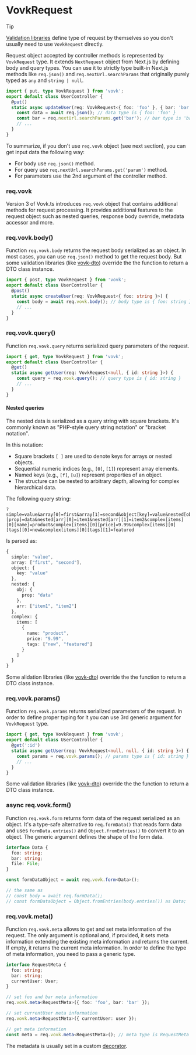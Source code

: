 
# VovkRequest

> [!TIP]
>
> [Validation libraries](/validation) define type of request by themselves so you don't usually need to use `VovkRequest` directly.

Request object accepted by controller methods is represented by `VovkRequest` type. It extends `NextRequest` object from Next.js by defining body and query types. You can use it to strictly type built-in Next.js methods like `req.json()` and `req.nextUrl.searchParams` that originally purely typed as `any` and `string | null`.

```ts
import { put, type VovkRequest } from 'vovk';
export default class UserController {
  @put()
  static async updateUser(req: VovkRequest<{ foo: 'foo' }, { bar: 'bar' }>, { id }: { id: string }) {
    const data = await req.json(); // data type is { foo: 'foo' }
    const bar = req.nextUrl.searchParams.get('bar'); // bar type is 'bar'
    // ...
  }
}
```

To summarize, if you don't use `req.vovk` object (see next section), you can get input data the following way:

- For body use `req.json()` method.
- For query use `req.nextUrl.searchParams.get('param')` method.
- For parameters use the 2nd argument of the controller method.

### req.vovk

Version 3 of Vovk.ts introduces `req.vovk` object that contains additional methods for request processing. It provides additional features to the request object such as nested queries, response body override, metadata accessor and more.

### req.vovk.body()

Function `req.vovk.body` returns the request body serialized as an object. In most cases, you can use `req.json()` method to get the request body. But some validation libraries (like [vovk-dto](/validation/vovk-dto)) override the the function to return a DTO class instance.

```ts
import { post, type VovkRequest } from 'vovk';
export default class UserController {
  @post()
  static async createUser(req: VovkRequest<{ foo: string }>) {
    const body = await req.vovk.body(); // body type is { foo: string }
    // ...
  }
}
```

### req.vovk.query()

Function `req.vovk.query` returns serialized query parameters of the request.

```ts
import { get, type VovkRequest } from 'vovk';
export default class UserController {
  @get()
  static async getUser(req: VovkRequest<null, { id: string }>) {
    const query = req.vovk.query(); // query type is { id: string }
    // ...
  }
}
```

#### Nested queries

The nested data is serialized as a query string with square brackets. It's commonly known as "PHP-style query string notation" or "bracket notation".

In this notation:

- Square brackets `[ ]` are used to denote keys for arrays or nested objects.
- Sequential numeric indices (e.g., `[0]`, `[1]`) represent array elements.
- Named keys (e.g., `[f]`, `[u]`) represent properties of an object.
- The structure can be nested to arbitrary depth, allowing for complex hierarchical data.

The following query string:

```
?simple=value&array[0]=first&array[1]=second&object[key]=value&nested[obj][prop]=data&nested[arr][0]=item1&nested[arr][1]=item2&complex[items][0][name]=product&complex[items][0][price]=9.99&complex[items][0][tags][0]=new&complex[items][0][tags][1]=featured
```

Is parsed as:

```ts
{
  simple: "value",
  array: ["first", "second"],
  object: {
    key: "value"
  },
  nested: {
    obj: {
      prop: "data"
    },
    arr: ["item1", "item2"]
  },
  complex: {
    items: [
      {
        name: "product",
        price: "9.99",
        tags: ["new", "featured"]
      }
    ]
  }
}
```

Some alidation libraries (like [vovk-dto](/validation/vovk-dto)) override the the function to return a DTO class instance.

### req.vovk.params()

Function `req.vovk.params` returns serialized parameters of the request. In order to define proper typing for it you can use 3rd generic argument for `VovkRequest` type.

```ts
import { get, type VovkRequest } from 'vovk';
export default class UserController {
  @get(':id')
  static async getUser(req: VovkRequest<null, null, { id: string }>) {
    const params = req.vovk.params(); // params type is { id: string }
    // ...
  }
}
```

Some validation libraries (like [vovk-dto](/validation/vovk-dto)) override the the function to return a DTO class instance.

### async req.vovk.form()

Function `req.vovk.form` returns form data of the request serialized as an object. It's a type-safe alternative to `req.formData()` that reads form data and uses `formData.entries()` and `Object.fromEntries()` to convert it to an object. The generic argument defines the shape of the form data.

```ts
interface Data {
  foo: string;
  bar: string;
  file: File;
}

const formDataObject = await req.vovk.form<Data>();

// the same as
// const body = await req.formData();
// const formDataObject = Object.fromEntries(body.entries()) as Data;
```

### req.vovk.meta()

Function `req.vovk.meta` allows to get and set meta information of the request. The only argument is optional and, if provided, it sets meta information extending the existing meta information and returns the current. If empty, it returns the current meta information. In order to define the type of meta information, you need to pass a generic type.

```ts
interface RequestMeta {
  foo: string;
  bar: string;
  currentUser: User;
}

// set foo and bar meta information
req.vovk.meta<RequestMeta>({ foo: 'foo', bar: 'bar' });

// set currentUser meta information
req.vovk.meta<RequestMeta>({ currentUser: user });

// get meta information
const meta = req.vovk.meta<RequestMeta>(); // meta type is RequestMeta including foo, bar and currentUser
```

The metadata is usually set in a custom [decorator](/controller/decorator).
